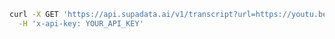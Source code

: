 ```bash CURL
curl -X GET 'https://api.supadata.ai/v1/transcript?url=https://youtu.be/dQw4w9WgXcQ' \
  -H 'x-api-key: YOUR_API_KEY'
```